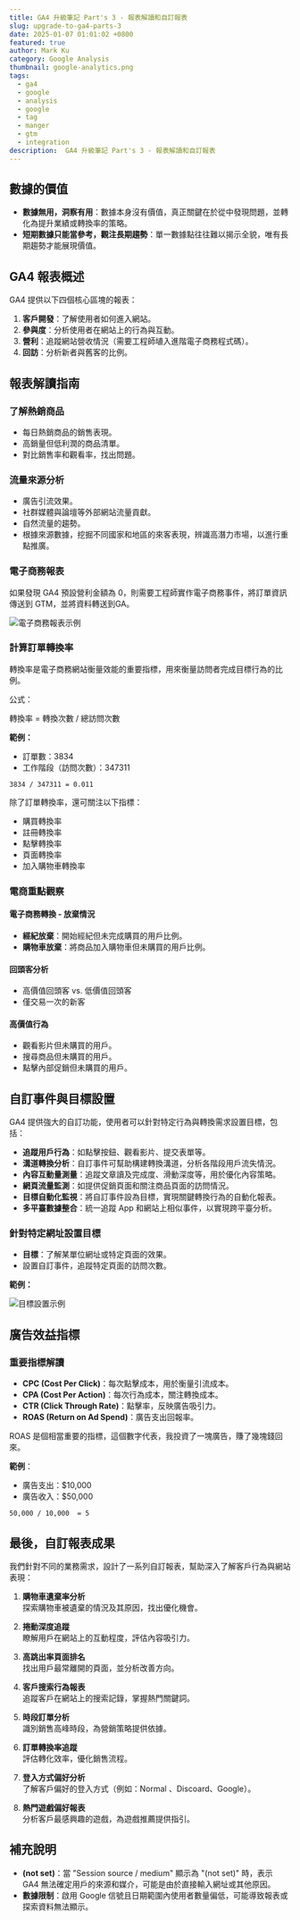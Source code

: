 ```yaml
---
title: GA4 升級筆記 Part's 3 - 報表解讀和自訂報表
slug: upgrade-to-ga4-parts-3
date: 2025-01-07 01:01:02 +0800
featured: true
author: Mark Ku
category: Google Analysis
thumbnail: google-analytics.png
tags:
  - ga4
  - google
  - analysis
  - google
  - tag
  - manger
  - gtm
  - integration
description:  GA4 升級筆記 Part's 3 - 報表解讀和自訂報表
---
```

## 數據的價值
- **數據無用，洞察有用**：數據本身沒有價值，真正關鍵在於從中發現問題，並轉化為提升業績或轉換率的策略。
- **短期數據只能當參考，觀注長期趨勢**：單一數據點往往難以揭示全貌，唯有長期趨勢才能展現價值。

## GA4 報表概述

GA4 提供以下四個核心區塊的報表：

1. **客戶開發**：了解使用者如何進入網站。
2. **參與度**：分析使用者在網站上的行為與互動。
3. **營利**：追蹤網站營收情況（需要工程師埴入進階電子商務程式碼）。
4. **回訪**：分析新者與舊客的比例。

## 報表解讀指南

### 了解熱銷商品

- 每日熱銷商品的銷售表現。
- 高銷量但低利潤的商品清單。
- 對比銷售率和觀看率，找出問題。

### 流量來源分析

- 廣告引流效果。
- 社群媒體與論壇等外部網站流量貢獻。
- 自然流量的趨勢。
- 根據來源數據，挖掘不同國家和地區的來客表現，辨識高潛力市場，以進行重點推廣。

### 電子商務報表

如果發現 GA4 預設營利金額為 0，則需要工程師實作電子商務事件，將訂單資訊傳送到 GTM，並將資料轉送到GA。

![電子商務報表示例](revenue-report.png)

### 計算訂單轉換率

轉換率是電子商務網站衡量效能的重要指標，用來衡量訪問者完成目標行為的比例。

公式：

轉換率 = 轉換次數 / 總訪問次數

**範例：**

- 訂單數：3834
- 工作階段（訪問次數）：347311

```
3834 / 347311 = 0.011
```

除了訂單轉換率，還可關注以下指標：

- 購買轉換率
- 註冊轉換率
- 點擊轉換率
- 頁面轉換率
- 加入購物車轉換率

### 電商重點觀察

#### **電子商務轉換 - 放棄情況**

- **經紀放棄**：開始經紀但未完成購買的用戶比例。
- **購物車放棄**：將商品加入購物車但未購買的用戶比例。

#### **回頭客分析**

- 高價值回頭客 vs. 低價值回頭客
- 僅交易一次的新客

#### **高價值行為**

- 觀看影片但未購買的用戶。
- 搜尋商品但未購買的用戶。
- 點擊內部促銷但未購買的用戶。

## 自訂事件與目標設置

GA4 提供強大的自訂功能，使用者可以針對特定行為與轉換需求設置目標，包括：

- **追蹤用戶行為**：如點擊按鈕、觀看影片、提交表單等。
- **溝道轉換分析**：自訂事件可幫助構建轉換溝道，分析各階段用戶流失情況。
- **內容互動量測量**：追蹤文章讀及完成度、滑動深度等，用於優化內容策略。
- **網頁流量監測**：如提供促銷頁面和關注商品頁面的訪問情況。
- **目標自動化監視**：將自訂事件設為目標，實現關鍵轉換行為的自動化報表。
- **多平臺數據整合**：統一追蹤 App 和網站上相似事件，以實現跨平臺分析。

### 針對特定網址設置目標

- **目標**：了解某單位網址或特定頁面的效果。
- 設置自訂事件，追蹤特定頁面的訪問次數。

**範例：**

![目標設置示例](conversion-report.png)

## 廣告效益指標

### 重要指標解讀

- **CPC (Cost Per Click)**：每次點擊成本，用於衡量引流成本。
- **CPA (Cost Per Action)**：每次行為成本，關注轉換成本。
- **CTR (Click Through Rate)**：點擊率，反映廣告吸引力。
- **ROAS (Return on Ad Spend)**：廣告支出回報率。

ROAS 是個相當重要的指標，這個數字代表，我投資了一塊廣告，賺了幾塊錢回來。

**範例**：

- 廣告支出：$10,000
- 廣告收入：$50,000
```
50,000 / 10,000  = 5
```

## 最後，自訂報表成果
我們針對不同的業務需求，設計了一系列自訂報表，幫助深入了解客戶行為與網站表現：

1. **購物車遺棄率分析**  
   探索購物車被遺棄的情況及其原因，找出優化機會。
   
2. **捲動深度追蹤**  
   瞭解用戶在網站上的互動程度，評估內容吸引力。

3. **高跳出率頁面排名**  
   找出用戶最常離開的頁面，並分析改善方向。

4. **客戶搜索行為報表**  
   追蹤客戶在網站上的搜索記錄，掌握熱門關鍵詞。

5. **時段訂單分析**  
   識別銷售高峰時段，為營銷策略提供依據。

6. **訂單轉換率追蹤**  
   評估轉化效率，優化銷售流程。

7. **登入方式偏好分析**  
   了解客戶偏好的登入方式（例如：Normal 、Discoard、Google）。

8. **熱門遊戲偏好報表**  
   分析客戶最感興趣的遊戲，為遊戲推薦提供指引。

## 補充說明
- **(not set)**：當 "Session source / medium" 顯示為 "(not set)" 時，表示 GA4 無法確定用戶的來源和媒介，可能是由於直接輸入網址或其他原因。
- **數據限制**：啟用 Google 信號且日期範圍內使用者數量偏低，可能導致報表或探索資料無法顯示。


